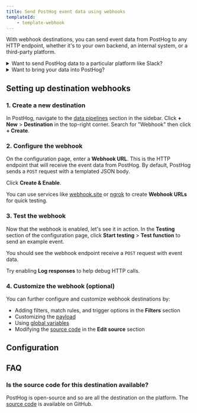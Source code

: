 ```yaml
---
title: Send PostHog event data using webhooks
templateId:
    - template-webhook
---
```



With webhook destinations, you can send event data from PostHog to any HTTP endpoint, whether it's to your own backend, an internal system, or a third-party platform.

<details>
<summary>Want to send PostHog data to a particular platform like Slack?</summary>

Browse all the **Destinations** listed in the sidenav to integrate with well-known platforms like [Slack](/docs/cdp/destinations/slack), [HubSpot](/docs/cdp/destinations/hubspot), or [Zapier](/docs/cdp/destinations/zapier).

</details>

<details>
<summary>Want to bring your data into PostHog?</summary>

Check out [Sources](/docs/cdp/sources) to learn how to connect your systems like CRM, payment processor, or database with PostHog data for all-in-one analytics.

</details>



## Setting up destination webhooks

### 1. Create a new destination

In PostHog, navigate to the [data pipelines](https://us.posthog.com/pipeline/overview) section in the sidebar. Click **+ New** > **Destination** in the top-right corner. Search for "Webhook" then click **+ Create**.

<ProductScreenshot
  imageLight="https://res.cloudinary.com/dmukukwp6/image/upload/webhook_destination_cd495788fc.png"
  alt="Create new destination"
  classes="rounded"
/>

### 2. Configure the webhook

On the configuration page, enter a **Webhook URL**. This is the HTTP endpoint that will receive the event data from PostHog. By default, PostHog sends a `POST` request with a templated JSON body.

Click **Create & Enable**.

<ProductScreenshot
  imageLight="https://res.cloudinary.com/dmukukwp6/image/upload/webhook_url_config_5900a5a9b7.png"
  alt="Configure webhook"
  classes="rounded"
/>

<CalloutBox type="fyi" title="Webhook services" icon="IconInfo">

You can use services like [webhook.site](https://webhook.site/) or [ngrok](https://ngrok.com/) to create **Webhook URLs** for quick testing.

</CalloutBox>

### 3. Test the webhook

Now that the webhook is enabled, let's see it in action. In the **Testing** section of the configuration page, click **Start testing** > **Test function** to send an example event. 

You should see the webhook endpoint receive a `POST` request with event data.

<ProductVideo
    videoLight="https://res.cloudinary.com/dmukukwp6/video/upload/webhook_test_01101dbebd.mp4" 
    classes="rounded"
    alt="Test webhook"
/>

<CalloutBox type="fyi" title="Debugging" icon="IconInfo">

Try enabling **Log responses** to help debug HTTP calls. 

</CalloutBox>

### 4. Customize the webhook (optional)

You can further configure and customize webhook destinations by:

- Adding filters, match rules, and trigger options in the **Filters** section
- Customizing the [payload](/docs/cdp/destinations/customizing-destinations#customizing-payload)
- Using [global variables](/docs/cdp/destinations/customizing-destinations#global-object)
- Modifying the [source code](/docs/cdp/destinations/customizing-destinations#modifying-destinations-with-hog) in the **Edit source** section

<HideOnCDPIndex>

## Configuration

<TemplateParameters />

## FAQ

### Is the source code for this destination available?

PostHog is open-source and so are all the destination on the platform. The [source code](https://github.com/PostHog/posthog/blob/master/posthog/cdp/templates/webhook/template_webhook.py) is available on GitHub.

<PostHogMaintained />

<FeedbackQuestions />

</HideOnCDPIndex>